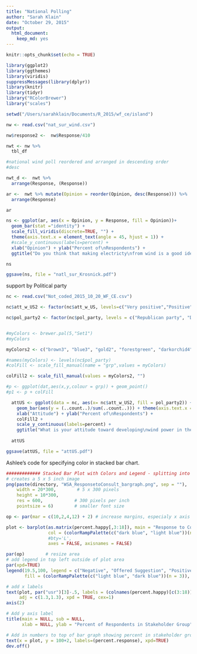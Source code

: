 ```yaml
---
title: "National Polling"
author: "Sarah Klain"
date: "October 29, 2015"
output: 
  html_document: 
    keep_md: yes
---
```


```r
knitr::opts_chunk$set(echo = TRUE)
```

```r
library(ggplot2)
library(ggthemes)
library(viridis)
suppressMessages(library(dplyr))
library(knitr)
library(tidyr)
library("RColorBrewer")
library("scales")
```

```r
setwd("/Users/sarahklain/Documents/R_2015/wf_ce/island")

nw <- read.csv("nat_sur_wind.csv")
```

```r
nw$response2 <-  nw$Response/410

nwt <- nw %>% 
  tbl_df

#national wind poll reordered and arranged in descending order
#desc

nwt_d <-  nwt %>%
  arrange(Response, (Response))

ar <-  nwt %>% mutate(Opinion = reorder(Opinion, desc(Response))) %>% 
  arrange(Response)

ar

ns <- ggplot(ar, aes(x = Opinion, y = Response, fill = Opinion))+
  geom_bar(stat ="identity") + 
  scale_fill_viridis(discrete=TRUE, "") +
  theme(axis.text.x = element_text(angle = 45, hjust = 1)) +
  #scale_y_continuous(labels=percent) +
  xlab("Opinion") + ylab("Percent of\nRespondents") +
  ggtitle("Do you think that making electricty\nfrom wind is a good idea, a bad idea,\nor neither good nor bad?")

ns

ggsave(ns, file = "natl_sur_Krosnick.pdf")
```

support by Political party 
```r
nc <- read.csv("Not_coded_2015_10_20_WF_CE.csv")

nc$att_w_US2 <- factor(nc$att_w_US, levels=c("Very positive","Positive", "Neutral", "Negative", "Very Negative"))

nc$pol_party2 <- factor(nc$pol_party, levels = c("Republican party", "Democratic party", "Independent", "None", "Other (please specify)"))


#myColors <- brewer.pal(5,"Set1")
#myColors

myColors2 <- c("brown3", "blue3", "gold2", "forestgreen", "darkorchid4")

#names(myColors) <- levels(nc$pol_party)
#colFill <- scale_fill_manual(name = "grp",values = myColors)

colFill2 <- scale_fill_manual(values = myColors2, "")

#p <- ggplot(dat,aes(x,y,colour = grp)) + geom_point()
#p1 <- p + colFill

  attUS <- ggplot(data = nc, aes(x= nc$att_w_US2, fill = pol_party2)) +
    geom_bar(aes(y = (..count..)/sum(..count..))) + theme(axis.text.x = element_text(angle = 45, hjust = 1)) +
    xlab("Attitude") + ylab("Percent of\nRespondents") + 
    colFill2 + 
    scale_y_continuous(labels=percent) +
    ggtitle("What is your attitude toward developing\nwind power in the US?")
    
  attUS

ggsave(attUS, file = "attUS.pdf")
```

Ashlee's code for specifying color in stacked bar chart. 

```r
############# Stacked Bar Plot with Colors and Legend - splitting into pos, neutral, negative
# creates a 5 x 5 inch image
png(paste(directory, "WSA_ResponsetoConsult_bargraph.png", sep = ""),         # create PNG for the heat map        
    width = 20*300,        # 5 x 300 pixels
    height = 10*300,
    res = 600,            # 300 pixels per inch
    pointsize = 6)        # smaller font size

op <- par(mar = c(10,2,4,12) + 2) # increase margins, especialy x axis margins

plot <- barplot(as.matrix(percent.happy[,3:18]), main = "Response to Consultation Process",
                col = (colorRampPalette(c("dark blue", "light blue"))(n = 3)), 
                #bty='L',
                axes = FALSE, axisnames = FALSE)

par(op)        # resize area
# add legend in top left outside of plot area
par(xpd=TRUE)
legend(19.5,100, legend = c("Negative", "Offered Suggestion", "Positive"), 
       fill = (colorRampPalette(c("light blue", "dark blue"))(n = 3)), title="Response")

# add x labels
text(plot, par("usr")[3]-.5, labels = (colnames(percent.happy)[c(3:18)]),srt = 45,
     adj = c(1.3,1.3), xpd = TRUE, cex=1)
axis(2)

# Add y axis label
title(main = NULL, sub = NULL, 
      xlab = NULL, ylab = "Percent of Respondents in Stakeholder Group", cex = 1)

# Add in numbers to top of bar graph showing percent in stakeholder group that responded
text(x = plot, y = 100+2, labels=(percent.response), xpd=TRUE)
dev.off()
```

